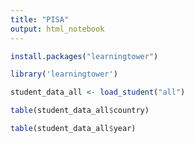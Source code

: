 ```yaml
---
title: "PISA"
output: html_notebook
---
```

```r
install.packages("learningtower")
```

```r
library('learningtower')
```

```r
student_data_all <- load_student("all")
```

```r
table(student_data_all$country)
```
```r
table(student_data_all$year)
```


